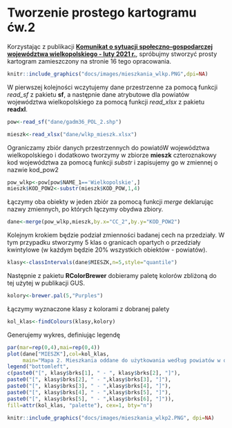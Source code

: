 # Tworzenie prostego kartogramu ćw.2 {-}


Korzystając z publikacji [**Komunikat o sytuacji społeczno-gospodarczej województwa wielkopolskiego - luty 2021 r.**](https://poznan.stat.gov.pl/opracowania-biezace/komunikaty-i-biuletyny/inne-opracowania/komunikat-o-sytuacji-spoleczno-gospodarczej-wojewodztwa-wielkopolskiego-luty-2021-r-,1,115.html), spróbujmy stworzyć prosty kartogram zamieszczony na stronie 16 tego opracowania.

```r
knitr::include_graphics("docs/images/mieszkania_wlkp.PNG",dpi=NA)
```

W pierwszej kolejności wczytujemy dane przestrzenne za pomocą funkcji *read_sf* z pakietu **sf**, a następnie dane atrybutowe dla powiatów województwa wielkopolskiego za pomocą funkcji *read_xlsx* z pakietu **readxl**.
```r
pow<-read_sf("dane/gadm36_POL_2.shp")

mieszk<-read_xlsx("dane/wlkp_mieszk.xlsx")
```

Ograniczamy zbiór danych przestrzennych do powiatóW województwa wielkopolskiego i dodatkowo tworzymy w zbiorze **mieszk** czteroznakowy kod województwa za pomocą funkcji *substr* i zapisujemy go w zmiennej o nazwie kod_pow2

```r
pow_wlkp<-pow[pow$NAME_1=='Wielkopolskie',]
mieszk$KOD_POW2<-substr(mieszk$KOD_POW,1,4)
```

Łączymy oba obiekty w jeden zbiór za pomocą funkcji *merge* deklarując nazwy zmiennych, po których łączymy obydwa zbiory.

```r
dane<-merge(pow_wlkp,mieszk,by.x="CC_2",by.y="KOD_POW2")
```


Kolejnym krokiem będzie podział zmienności badanej cech na przedziały.
W tym przypadku stworzymy 5 klas o granicach opartych o przedziały kwintylowe (w każdym będzie 20% wszystkich obiektów - powiatów).

```r
klasy<-classIntervals(dane$MIESZK,n=5,style="quantile")
```


Następnie z pakietu **RColorBrewer** dobieramy paletę kolorów zbliżoną do tej użytej w publikacji GUS.

```r
kolory<-brewer.pal(5,"Purples")
```

Łączymy wyznaczone klasy z kolorami z dobranej palety

```r
kol_klas<-findColours(klasy,kolory)
```


Generujemy wykres, definiując legendę

```r
par(mar=rep(0,4),mai=rep(0,4))
plot(dane["MIESZK"],col=kol_klas, 
     main="Mapa 2. Mieszkania oddane do użytkowania według powiatów w okresie styczeń-luty 2021 r.")
legend("bottomleft",
c(paste0("[", klasy$brks[1], " - ", klasy$brks[2], "]"),
paste0("[", klasy$brks[2], " - ",klasy$brks[3], "]"),
paste0("[", klasy$brks[3], " - ",klasy$brks[4], "]"),
paste0("[", klasy$brks[4], " - ",klasy$brks[5], "]"),
paste0("[", klasy$brks[5], " - ",klasy$brks[6], "]")),
fill=attr(kol_klas, "palette"), cex=1, bty="n")
```


```r
knitr::include_graphics("docs/images/mieszkania_wlkp2.PNG", dpi=NA)
```



